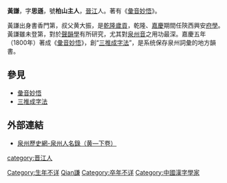 {{改善来源|time=2010-05-05}}
{{Infobox Hokkien name
| title                =黃謙
| hanji                =黃謙
| poj                  =N̂g Khiam
| hanlo                =
| tl                   =
| bp                   =
| hokkienipa           =
|
| hanjipen             =柏山主人
| pojpen               =Pek-san Chú-jîn
| hanlopen             =
| tlpen                =
| bppen                =
| hokkienipapen        =
|
| hanjicourtesy        =思遜
| pojcourtesy          =Su-sùn
| hanlocourtesy        =
| tlcourtesy           =
| bpcourtesy           =
| hokkienipacourtesy   =
}}
'''黃謙'''，字'''思遜'''，號'''柏山主人'''，[[晉江|晉江]]人。著有《[[彙音妙悟|彙音妙悟]]》。

黃謙出身書香門第，叔父黄大振，是[[乾隆|乾隆]][[歲貢|歲貢]]，乾隆、[[嘉慶|嘉慶]]期間任陝西興安[[府學|府學]]。黃謙雖未登第，對於[[聲韻學|聲韻學]]有所研究，尤其對[[泉州音|泉州音]]之用功最深。嘉慶五年（1800年）著成《[[彙音妙悟|彙音妙悟]]》，創“[[三推成字法|三推成字法]]”，是系统保存泉州詞彙的地方韻書。

==參見==
*[[彙音妙悟|彙音妙悟]]
*[[三推成字法|三推成字法]]

==外部連結==
*[http://qzhnet.dnscn.cn/qzh162.htm 泉州歷史網-泉州人名錄（黄—下卷）]
{{清朝人物小作品}}

{{DEFAULTSORT:Huang黃謙}}
[[Category:生年不详|Category:生年不详]]
[[category:晋江人|category:晋江人]]
[[Category:黄姓|Qian謙]]
[[Category:卒年不详|Category:卒年不详]]
[[Category:中國漢字學家|Category:中國漢字學家]]